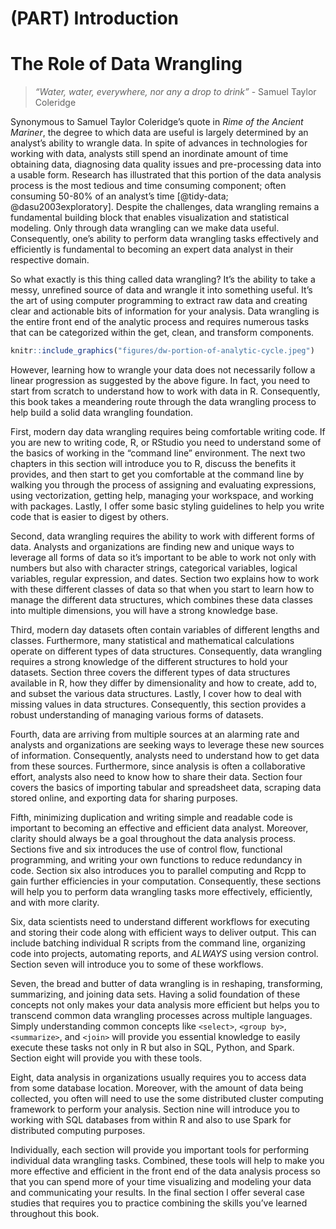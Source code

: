 # (PART) Introduction {-}

# The Role of Data Wrangling

> _“Water, water, everywhere, nor any a drop to drink”_ - Samuel Taylor Coleridge

Synonymous to Samuel Taylor Coleridge’s quote in _Rime of the Ancient Mariner_, the degree to which data are useful is largely determined by an analyst’s ability to wrangle data. In spite of advances in technologies for working with data, analysts still spend an inordinate amount of time obtaining data, diagnosing data quality issues and pre-processing data into a usable form. Research has illustrated that this portion of the data analysis process is the most tedious and time consuming component; often consuming 50-80% of an analyst’s time [@tidy-data; @dasu2003exploratory]. Despite the challenges, data wrangling remains a fundamental building block that enables visualization and statistical modeling. Only through data wrangling can we make data useful. Consequently, one’s ability to perform data wrangling tasks effectively and efficiently is fundamental to becoming an expert data analyst in their respective domain.

So what exactly is this thing called data wrangling? It’s the ability to take a messy, unrefined source of data and wrangle it into something useful. It’s the art of using computer programming to extract raw data and creating clear and actionable bits of information for your analysis. Data wrangling is the entire front end of the analytic process and requires numerous tasks that can be categorized within the get, clean, and transform components.

```r
knitr::include_graphics("figures/dw-portion-of-analytic-cycle.jpeg")
```

However, learning how to wrangle your data does not necessarily follow a linear progression as suggested by the above figure. In fact, you need to start from scratch to understand how to work with data in R. Consequently, this book takes a meandering route through the data wrangling process to help build a solid data wrangling foundation.

First, modern day data wrangling requires being comfortable writing code. If you are new to writing code, R, or RStudio you need to understand some of the basics of working in the “command line” environment. The next two chapters in this section will introduce you to R, discuss the benefits it provides, and then start to get you comfortable at the command line by walking you through the process of assigning and evaluating expressions, using vectorization, getting help, managing your workspace, and working with packages. Lastly, I offer some basic styling guidelines to help you write code that is easier to digest by others.

Second, data wrangling requires the ability to work with different forms of data. Analysts and organizations are finding new and unique ways to leverage all forms of data so it’s important to be able to work not only with numbers but also with character strings, categorical variables, logical variables, regular expression, and dates. Section two explains how to work with these different classes of data so that when you start to learn how to manage the different data structures, which combines these data classes into multiple dimensions, you will have a strong knowledge base.

Third, modern day datasets often contain variables of different lengths and classes. Furthermore, many statistical and mathematical calculations operate on different types of data structures. Consequently, data wrangling requires a strong knowledge of the different structures to hold your datasets. Section three covers the different types of data structures available in R, how they differ by dimensionality and how to create, add to, and subset the various data structures. Lastly, I cover how to deal with missing values in data structures. Consequently, this section provides a robust understanding of managing various forms of datasets.

Fourth, data are arriving from multiple sources at an alarming rate and analysts and organizations are seeking ways to leverage these new sources of information. Consequently, analysts need to understand how to get data from these sources. Furthermore, since analysis is often a collaborative effort, analysts also need to know how to share their data. Section four covers the basics of importing tabular and spreadsheet data, scraping data stored online, and exporting data for sharing purposes.

Fifth, minimizing duplication and writing simple and readable code is important to becoming an effective and efficient data analyst. Moreover, clarity should always be a goal throughout the data analysis process. Sections five and six introduces the use of control flow, functional programming, and writing your own functions to reduce redundancy in code. Section six also introduces you to parallel computing and Rcpp to gain further efficiencies in your computation.  Consequently, these sections will help you to perform data wrangling tasks more effectively, efficiently, and with more clarity.

Six, data scientists need to understand different workflows for executing and storing their code along with efficient ways to deliver output. This can include batching individual R scripts from the command line, organizing code into projects, automating reports, and _ALWAYS_ using version control. Section seven will introduce you to some of these workflows.

Seven, the bread and butter of data wrangling is in reshaping, transforming, summarizing, and joining data sets. Having a solid foundation of these concepts not only makes your data analysis more efficient but helps you to transcend common data wrangling processes across multiple languages. Simply understanding common concepts like `<select>`, `<group by>`, `<summarize>`, and `<join>` will provide you essential knowledge to easily execute these tasks not only in R but also in SQL, Python, and Spark. Section eight will provide you with these tools.

Eight, data analysis in organizations usually requires you to access data from some database location. Moreover, with the amount of data being collected, you often will need to use the some distributed cluster computing framework to perform your analysis. Section nine will introduce you to working with SQL databases from within R and also to use Spark for distributed computing purposes.

Individually, each section will provide you important tools for performing individual data wrangling tasks. Combined, these tools will help to make you more effective and efficient in the front end of the data analysis process so that you can spend more of your time visualizing and modeling your data and communicating your results. In the final section I offer several case studies that requires you to practice combining the skills you've learned throughout this book.